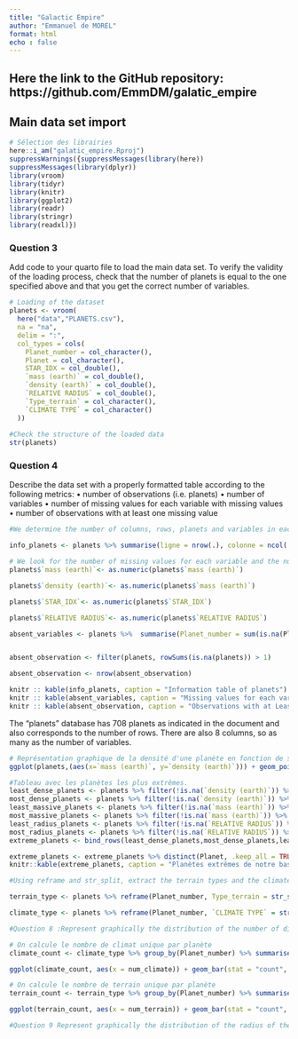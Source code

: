 ```yaml
---
title: "Galactic Empire"
author: "Emmanuel de MOREL"
format: html
echo : false
---
```


## Here the link to the GitHub repository: https://github.com/EmmDM/galatic_empire

## Main data set import
```r
# Sélection des librairies
here::i_am("galatic_empire.Rproj")
suppressWarnings({suppressMessages(library(here))
suppressMessages(library(dplyr))
library(vroom)
library(tidyr)
library(knitr)
library(ggplot2)
library(readr)
library(stringr)
library(readxl)})
```
### Question 3
Add code to your quarto file to load the main data set. To verify the validity of the loading
 process, check that the number of planets is equal to the one specified above and that you get
 the correct number of variables. 
 
```r
# Loading of the dataset
planets <- vroom(
  here("data","PLANETS.csv"),
  na = "na",
  delim = ":",
  col_types = cols(
    Planet_number = col_character(),
    Planet = col_character(),
    STAR_IDX = col_double(),
    `mass (earth)` = col_double(),
    `density (earth)` = col_double(),
    `RELATIVE RADIUS` = col_double(),
    `Type_terrain` = col_character(),
    `CLIMATE TYPE` = col_character()
  ))
  
#Check the structure of the loaded data
str(planets)
```
### Question 4
 Describe the data set with a properly formatted table according to the following metrics:
• number of observations (i.e. planets)
• number of variables
• number of missing values for each variable with missing values
• number of observations with at least one missing value
```r
#We determine the number of columns, rows, planets and variables in each of the initial databases

info_planets <- planets %>% summarise(ligne = nrow(.), colonne = ncol(.), Planet = n_distinct(Planet, na.rm = TRUE))

# We look for the number of missing values for each variable and the number of observations with at least one missing value
planets$`mass (earth)`<- as.numeric(planets$`mass (earth)`)

planets$`density (earth)`<- as.numeric(planets$`mass (earth)`)

planets$`STAR_IDX`<- as.numeric(planets$`STAR_IDX`)

planets$`RELATIVE RADIUS`<- as.numeric(planets$`RELATIVE RADIUS`)

absent_variables <- planets %>%  summarise(Planet_number = sum(is.na(Planet_number)),Planet = sum(is.na(Planet)), STAR_IDX = sum(is.na(STAR_IDX)),`mass (earth)` = sum(is.na(`mass (earth)`)), `density (earth)` = sum(is.na(`density (earth)`)),`RELATIVE RADIUS` = sum(is.na(`RELATIVE RADIUS`)), Type_terrain = sum(is.na(Type_terrain)), `CLIMATE TYPE` = sum(is.na(`CLIMATE TYPE`)))


absent_observation <- filter(planets, rowSums(is.na(planets)) > 1) 

absent_observation <- nrow(absent_observation)

knitr :: kable(info_planets, caption = "Information table of planets")
knitr :: kable(absent_variables, caption = "Missing values for each variable")
knitr :: kable(absent_observation, caption = "Observations with at Least One Missing Value")
```

The "planets" database has 708 planets as indicated in the document and also corresponds to the number of rows. There are also 8 columns, so as many as the number of variables.


```r
# Représentation graphique de la densité d'une planète en fonction de sa masse 
ggplot(planets,(aes(x=`mass (earth)`, y=`density (earth)`))) + geom_point(na.rm = TRUE) + labs(title = "Densité d'une planète en fonction de sa masse ", x = "Masse d'une planète", y = "Densité d'une planète") 
```

```r
#Tableau avec les planètes les plus extrêmes.
least_dense_planets <- planets %>% filter(!is.na(`density (earth)`)) %>% slice_min(`density (earth)`, n = 1)
most_dense_planets <- planets %>% filter(!is.na(`density (earth)`)) %>% slice_max(`density (earth)`, n = 1)
least_massive_planets <- planets %>% filter(!is.na(`mass (earth)`)) %>% slice_min(`mass (earth)`, n = 1)
most_massive_planets <- planets %>% filter(!is.na(`mass (earth)`)) %>% slice_max(`mass (earth)`, n = 1)
least_radius_planets <- planets %>% filter(!is.na(`RELATIVE RADIUS`)) %>% slice_min(`RELATIVE RADIUS`, n = 1)
most_radius_planets <- planets %>% filter(!is.na(`RELATIVE RADIUS`)) %>% slice_max(`RELATIVE RADIUS`, n = 1)
extreme_planets <- bind_rows(least_dense_planets,most_dense_planets,least_massive_planets,most_massive_planets,least_radius_planets,most_radius_planets)

extreme_planets <- extreme_planets %>% distinct(Planet, .keep_all = TRUE)
knitr::kable(extreme_planets, caption = "Planètes extrêmes de notre base de données")
```

```r
#Using reframe and str_split, extract the terrain types and the climate types into two different data frames containing only two columns: the planet identifier (Planet_number) and the quantity of interest (terrain type or climate type). This last column must contain only a single value: there will be multiple rows per planet in general

terrain_type <- planets %>% reframe(Planet_number, Type_terrain = str_split(Type_terrain, ",")) %>% unnest(Type_terrain)

climate_type <- planets %>% reframe(Planet_number, `CLIMATE TYPE` = str_split(`CLIMATE TYPE`, ",")) %>% unnest(`CLIMATE TYPE`) 

```

```r
#Question 8 :Represent graphically the distribution of the number of different climates per planet. Provide a similar representation for the terrain types.

# On calcule le nombre de climat unique par planète
climate_count <- climate_type %>% group_by(Planet_number) %>% summarise(num_climate = n_distinct(`CLIMATE TYPE`))

ggplot(climate_count, aes(x = num_climate)) + geom_bar(stat = "count", fill = "grey50", color = "black") + labs(title = "Distribution du nombre de climat par planète", x ="nombre de climat", y ="fréquence")     

# On calcule le nombre de terrain unique par planète
terrain_count <- terrain_type %>% group_by(Planet_number) %>% summarise(num_terrain = n_distinct(`Type_terrain`))

ggplot(terrain_count, aes(x = num_terrain)) + geom_bar(stat = "count", fill = "grey50", color = "black") + labs(title = "Distribution du nombre de terrain par planète", x ="nombre de terrain", y ="fréquence")  
```
```r
#Question 9 Represent graphically the distribution of the radius of the planets conditioned by the climates. In other words, we want to see the distribution of the radius of the planets that have some arid regions, some humid regions, etc. Notice that each planet will be accounted for multiple times owing to the multivalued nature of the terrain and climate variables. This is not a problem!

```

